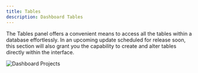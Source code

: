 ```yaml
---
title: Tables
description: Dashboard Tables
---
```


The Tables panel offers a convenient means to access all the tables within a database effortlessly. In an upcoming update scheduled for release soon, this section will also grant you the capability to create and alter tables directly within the interface.

![Dashboard Projects](@docs-website-assets/introduction/dashboard_tables.png)